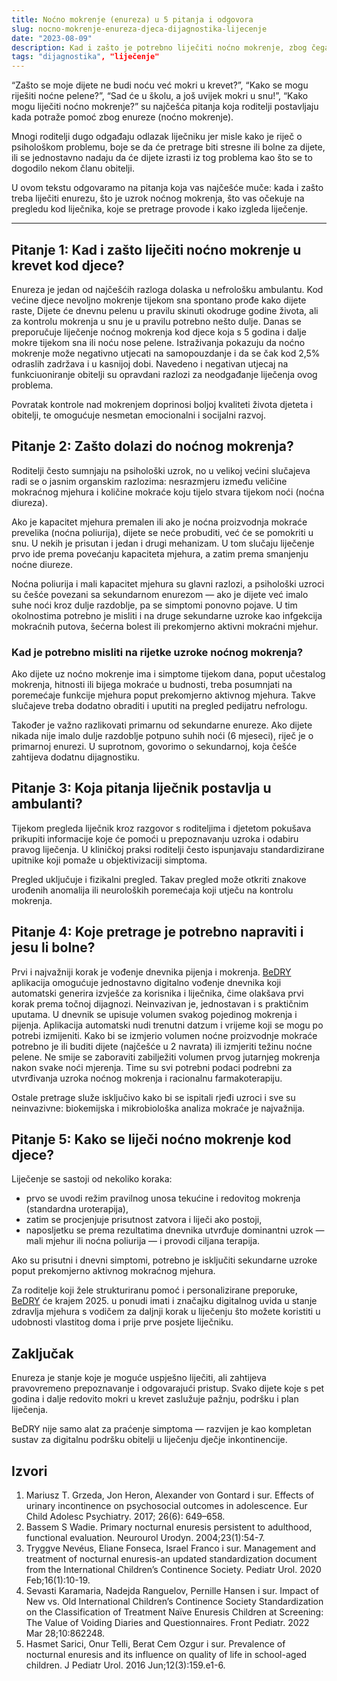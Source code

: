 ```yaml
---
title: Noćno mokrenje (enureza) u 5 pitanja i odgovora
slug: nocno-mokrenje-enureza-djeca-dijagnostika-lijecenje
date: "2023-08-09"
description: Kad i zašto je potrebno liječiti noćno mokrenje, zbog čega nastaje, jesu li pretrage kod liječnika bolne za dijete i može li se uspješno liječiti?
tags: "dijagnostika", "liječenje"
---
```


“Zašto se moje dijete ne budi noću već mokri u krevet?”, “Kako se mogu riješiti noćne pelene?”, “Sad će u školu, a još uvijek mokri u snu!”, “Kako mogu liječiti noćno mokrenje?” su najčešća pitanja koja roditelji postavljaju kada potraže pomoć zbog enureze (noćno mokrenje).

Mnogi roditelji dugo odgađaju odlazak liječniku jer misle kako je riječ o psihološkom problemu, boje se da će pretrage biti stresne ili bolne za dijete, ili se jednostavno nadaju da će dijete izrasti iz tog problema kao što se to dogodilo nekom članu obitelji.

U ovom tekstu odgovaramo na pitanja koja vas najčešće muče: kada i zašto treba liječiti enurezu, što je uzrok noćnog mokrenja, što vas očekuje na pregledu kod liječnika, koje se pretrage provode i kako izgleda liječenje.

---

## Pitanje 1: Kad i zašto liječiti noćno mokrenje u krevet kod djece?

Enureza je jedan od najčešćih razloga dolaska u nefrološku ambulantu. Kod većine djece nevoljno mokrenje tijekom sna spontano prođe kako dijete raste, Dijete će dnevnu pelenu u pravilu skinuti okodruge godine života, ali za kontrolu mokrenja u snu je u pravilu potrebno nešto dulje. Danas se preporučuje liječenje noćnog mokrenja kod djece koja s 5 godina i dalje mokre tijekom sna ili noću nose pelene. Istraživanja pokazuju da noćno mokrenje može negativno utjecati na samopouzdanje i da se čak kod 2,5% odraslih zadržava i u kasnijoj dobi. Navedeno i negativan utjecaj na funkciuoniranje obitelji su opravdani razlozi za neodgađanje liječenja ovog problema.

Povratak kontrole nad mokrenjem doprinosi boljoj kvaliteti života djeteta i obitelji, te omogućuje nesmetan emocionalni i socijalni razvoj.

## Pitanje 2: Zašto dolazi do noćnog mokrenja?

Roditelji često sumnjaju na psihološki uzrok, no u velikoj većini slučajeva radi se o jasnim organskim razlozima: nesrazmjeru između veličine mokraćnog mjehura i količine mokraće koju tijelo stvara tijekom noći (noćna diureza).

Ako je kapacitet mjehura premalen ili ako je noćna proizvodnja mokraće prevelika (noćna poliurija), dijete se neće probuditi, već će se pomokriti u snu. U nekih je prisutan i jedan i drugi mehanizam. U tom slučaju liječenje prvo ide prema povećanju kapaciteta mjehura, a zatim prema smanjenju noćne diureze.

Noćna poliurija i mali kapacitet mjehura su glavni razlozi, a psihološki uzroci su češće povezani sa sekundarnom enurezom — ako je dijete već imalo suhe noći kroz dulje razdoblje, pa se simptomi ponovno pojave. U tim okolnostima potrebno je misliti i na druge sekundarne uzroke kao infgekcija mokraćnih putova, šećerna bolest ili prekomjerno aktivni mokraćni mjehur.

### Kad je potrebno misliti na rijetke uzroke noćnog mokrenja?

Ako dijete uz noćno mokrenje ima i simptome tijekom dana, poput učestalog mokrenja, hitnosti ili bijega mokraće u budnosti, treba posumnjati na poremećaje funkcije mjehura poput prekomjerno aktivnog mjehura. Takve slučajeve treba dodatno obraditi i uputiti na pregled pedijatru nefrologu.

Također je važno razlikovati primarnu od sekundarne enureze. Ako dijete nikada nije imalo dulje razdoblje potpuno suhih noći (6 mjeseci), riječ je o primarnoj enurezi. U suprotnom, govorimo o sekundarnoj, koja češće zahtijeva dodatnu dijagnostiku.

## Pitanje 3: Koja pitanja liječnik postavlja u ambulanti?

Tijekom pregleda liječnik kroz razgovor s roditeljima i djetetom pokušava prikupiti informacije koje će pomoći u prepoznavanju uzroka i odabiru pravog liječenja. U kliničkoj praksi roditelji često ispunjavaju standardizirane upitnike koji pomaže u objektivizaciji simptoma.

Pregled uključuje i fizikalni pregled. Takav pregled može otkriti znakove urođenih anomalija ili neuroloških poremećaja koji utječu na kontrolu mokrenja.

## Pitanje 4: Koje pretrage je potrebno napraviti i jesu li bolne?

Prvi i najvažniji korak je vođenje dnevnika pijenja i mokrenja. [BeDRY](https://bedry.app) aplikacija omogućuje jednostavno digitalno vođenje dnevnika koji automatski generira izvješće za korisnika i liječnika, čime olakšava prvi korak prema točnoj dijagnozi. Neinvazivan je, jednostavan i s praktičnim uputama. U dnevnik se upisuje volumen svakog pojedinog mokrenja i pijenja. Aplikacija automatski nudi trenutni datzum i vrijeme koji se mogu po potrebi izmijeniti. Kako bi se izmjerio volumen noćne proizvodnje mokraće potrebno je ili buditi dijete (najčešće u 2 navrata) ili izmjeriti težinu noćne pelene. Ne smije se zaboraviti zabilježiti volumen prvog jutarnjeg mokrenja nakon svake noći mjerenja. Time su svi potrebni podaci podrebni za utvrđivanja uzroka noćnog mokrenja i racionalnu farmakoterapiju.

Ostale pretrage služe isključivo kako bi se ispitali rjeđi uzroci i sve su neinvazivne: biokemijska i mikrobiološka analiza mokraće je najvažnija.

## Pitanje 5: Kako se liječi noćno mokrenje kod djece?

Liječenje se sastoji od nekoliko koraka:

- prvo se uvodi režim pravilnog unosa tekućine i redovitog mokrenja (standardna uroterapija),
- zatim se procjenjuje prisutnost zatvora i liječi ako postoji,
- naposljetku se prema rezultatima dnevnika utvrđuje dominantni uzrok — mali mjehur ili noćna poliurija — i provodi ciljana terapija.

Ako su prisutni i dnevni simptomi, potrebno je isključiti sekundarne uzroke poput prekomjerno aktivnog mokraćnog mjehura.

Za roditelje koji žele strukturiranu pomoć i personalizirane preporuke, [BeDRY](https://bedry.app) će krajem 2025. u ponudi imati i značajku digitalnog uvida u stanje zdravlja mjehura s vodičem za daljnji korak u liječenju što možete koristiti u udobnosti vlastitog doma i prije prve posjete liječniku.

## Zaključak

Enureza je stanje koje je moguće uspješno liječiti, ali zahtijeva pravovremeno prepoznavanje i odgovarajući pristup. Svako dijete koje s pet godina i dalje redovito mokri u krevet zaslužuje pažnju, podršku i plan liječenja.

BeDRY nije samo alat za praćenje simptoma — razvijen je kao kompletan sustav za digitalnu podršku obitelji u liječenju dječje inkontinencije.

## Izvori

1. Mariusz T. Grzeda, Jon Heron, Alexander von Gontard i sur. Effects of urinary incontinence on psychosocial outcomes in adolescence. Eur Child Adolesc Psychiatry. 2017; 26(6): 649–658.
2. Bassem S Wadie. Primary nocturnal enuresis persistent to adulthood, functional evaluation. Neurourol Urodyn. 2004;23(1):54-7.
3. Tryggve Nevéus, Eliane Fonseca, Israel Franco i sur. Management and treatment of nocturnal enuresis-an updated standardization document from the International Children’s Continence Society. Pediatr Urol. 2020 Feb;16(1):10-19.
4. Sevasti Karamaria, Nadejda Ranguelov, Pernille Hansen i sur. Impact of New vs. Old International Children’s Continence Society Standardization on the Classification of Treatment Naïve Enuresis Children at Screening: The Value of Voiding Diaries and Questionnaires. Front Pediatr. 2022 Mar 28;10:862248.
5. Hasmet Sarici, Onur Telli, Berat Cem Ozgur i sur. Prevalence of nocturnal enuresis and its influence on quality of life in school-aged children. J Pediatr Urol. 2016 Jun;12(3):159.e1-6.
